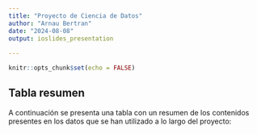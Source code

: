 ```yaml
---
title: "Proyecto de Ciencia de Datos"
author: "Arnau Bertran"
date: "2024-08-08"
output: ioslides_presentation
  
---
```

```r
knitr::opts_chunk$set(echo = FALSE)
```

## Tabla resumen

A continuación se presenta una tabla con un resumen de los contenidos presentes en los datos que se han utilizado a lo largo del proyecto: